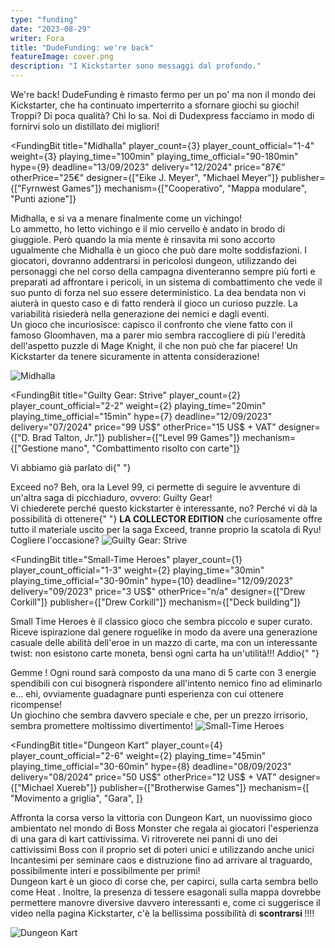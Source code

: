 ```yaml
---
type: "funding"
date: "2023-08-29"
writer: Fora
title: "DudeFunding: we're back"
featureImage: cover.png
description: "I Kickstarter sono messaggi dal profondo."
---
```


<FundingIntro>
  We're back! DudeFunding è rimasto fermo per un po' ma non il mondo dei
  Kickstarter, che ha continuato imperterrito a sfornare giochi su giochi!
  Troppi? Di poca qualità? Chi lo sa. Noi di Dudexpress facciamo in modo di
  fornirvi solo un distillato dei migliori!
</FundingIntro>

<FundingBit
  title="Midhalla"
  player_count={3}
  player_count_official="1-4"
  weight={3}
  playing_time="100min"
  playing_time_official="90-180min"
  hype={9}
  deadline="13/09/2023"
  delivery="12/2024"
  price="87€"
  otherPrice="25€"
  designer={["Eike J. Meyer", "Michael Meyer"]}
  publisher={["Fyrnwest Games"]}
  mechanism={["Cooperativo", "Mappa modulare", "Punti azione"]}
>
  Midhalla, e si va a menare finalmente come un vichingo! <br />
  Lo ammetto, ho letto vichingo e il mio cervello è andato in brodo di giuggiole.
  Però quando la mia mente è rinsavita mi sono accorto ugualmente che Midhalla è
  un gioco che può dare molte soddisfazioni. I giocatori, dovranno addentrarsi in
  pericolosi dungeon, utilizzando dei personaggi che nel corso della campagna diventeranno
  sempre più forti e preparati ad affrontare i pericoli, in un sistema di combattimento
  che vede il suo punto di forza nel suo essere deterministico. La dea bendata non
  vi aiuterà in questo caso e di fatto renderà il gioco un curioso puzzle. La variabilità
  risiederà nella generazione dei nemici e dagli eventi. <br />
  Un gioco che incuriosisce: capisco il confronto che viene fatto con il famoso
  Gloomhaven, ma a parer mio sembra raccogliere di più l'eredità dell'aspetto
  puzzle di Mage Knight, il che non può che far piacere! Un Kickstarter da
  tenere sicuramente in attenta considerazione!
</FundingBit>

<img src="game1.png?t=2" alt="Midhalla" />

<FundingLink
  title="Midhalla"
  link="https://www.kickstarter.com/projects/eikejmeyer/midhalla"
  small
/>

<FundingBit
  title="Guilty Gear: Strive"
  player_count={2}
  player_count_official="2-2"
  weight={2}
  playing_time="20min"
  playing_time_official="15min"
  hype={7}
  deadline="12/09/2023"
  delivery="07/2024"
  price="99 US$"
  otherPrice="15 US$ + VAT"
  designer={["D. Brad Talton, Jr."]}
  publisher={["Level 99 Games"]}
  mechanism={["Gestione mano", "Combattimento risolto con carte"]}
>
  Vi abbiamo già parlato di{" "}
  <Link to="/reviews/exceed-street-fighter-ryu-box/">Exceed</Link> no? Beh, ora
  la Level 99, ci permette di seguire le avventure di un'altra saga di
  picchiaduro, ovvero: Guilty Gear! <br /> Vi chiederete perché questo
  kickstarter è interessante, no? Perché vi dà la possibilità di ottenere{" "}
  <strong>LA COLLECTOR EDITION</strong> che curiosamente offre tutto il
  materiale uscito per la saga Exceed, tranne proprio la scatola di Ryu!
  Cogliere l'occasione?
</FundingBit>

<img src="game2.png?t=1" alt="Guilty Gear: Strive" />

<FundingLink
  title="Guilty Gear: Strive"
  link="https://www.kickstarter.com/projects/level99games/ggstrive"
  small
/>

<FundingBit
  title="Small-Time Heroes"
  player_count={1}
  player_count_official="1-3"
  weight={2}
  playing_time="30min"
  playing_time_official="30-90min"
  hype={10}
  deadline="12/09/2023"
  delivery="09/2023"
  price="3 US$"
  otherPrice="n/a"
  designer={["Drew Corkill"]}
  publisher={["Drew Corkill"]}
  mechanism={["Deck building"]}
>
  Small Time Heroes è il classico gioco che sembra piccolo e super curato.
  Riceve ispirazione dal genere roguelike in modo da avere una generazione
  casuale delle abilità dell'eroe in un mazzo di carte, ma con un interessante
  twist: non esistono carte moneta, bensì ogni carta ha un'utilità!!! Addio{" "}
  <Link to="/reviews/aeon-s-end"> Gemme </Link>! Ogni round sarà composto da una
  mano di 5 carte con 3 energie spendibili con cui bisognerà rispondere
  all'intento nemico fino ad eliminarlo e… ehi, ovviamente guadagnare punti
  esperienza con cui ottenere ricompense! <br />
  Un giochino che sembra davvero speciale e che, per un prezzo irrisorio, sembra
  promettere moltissimo divertimento!
</FundingBit>

<img src="game3.png?t=1" alt="Small-Time Heroes" />

<FundingLink
  title="Small-Time Heroes"
  link="https://www.kickstarter.com/projects/877291077/small-time-heroes-the-print-and-play-edition"
  small
/>

<FundingBit
  title="Dungeon Kart"
  player_count={4}
  player_count_official="2-6"
  weight={2}
  playing_time="45min"
  playing_time_official="30-60min"
  hype={8}
  deadline="08/09/2023"
  delivery="08/2024"
  price="50 US$"
  otherPrice="12 US$ + VAT"
  designer={["Michael Xuereb"]}
  publisher={["Brotherwise Games"]}
  mechanism={[
    "Movimento a griglia",
    "Gara",
  ]}
>
Affronta la corsa verso la vittoria con Dungeon Kart, un nuovissimo gioco ambientato nel mondo di Boss Monster che regala ai giocatori l'esperienza di una gara di kart cattivissima. Vi ritroverete nei panni di uno dei cattivissimi Boss con il proprio set di poteri unici e  utilizzando anche unici Incantesimi per seminare caos e distruzione fino ad arrivare al traguardo, possibilmente interi e possibilmente per primi!<br/>
Dungeon kart è un gioco di corse che, per capirci, sulla carta sembra bello come <Link to="/reviews/heat-pedal-to-the-metal/"> Heat </Link>. Inoltre, la presenza di tessere esagonali sulla mappa dovrebbe permettere manovre diversive davvero interessanti e, come ci suggerisce il video nella pagina Kickstarter, c'è la bellissima possibilità di <strong>scontrarsi </strong> !!!!

</FundingBit>

<img src="game4.png?t=1" alt="Dungeon Kart" />

<FundingLink
  title="Dungeon Kart"
  link="https://www.kickstarter.com/projects/brotherwise/dungeon-kart"
  small
/>
